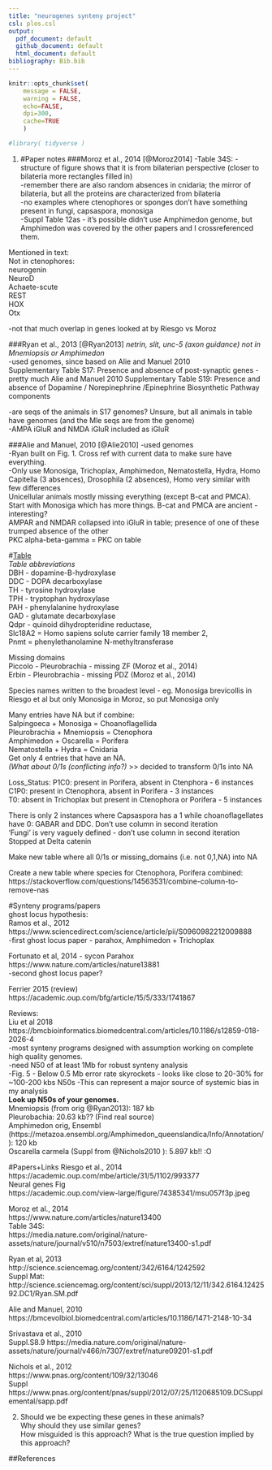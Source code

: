 ```yaml
---
title: "neurogenes synteny project"
csl: plos.csl
output:
  pdf_document: default
  github_document: default
  html_document: default
bibliography: Bib.bib
---
```

```r
knitr::opts_chunk$set(
	message = FALSE,
	warning = FALSE,
	echo=FALSE,
	dpi=300,
	cache=TRUE
	)
```

```r
#library( tidyverse )
```


1. 
#Paper notes
###Moroz et al., 2014  [@Moroz2014]
-Table 34S:
-structure of figure shows that it is from bilaterian perspective (closer to bilateria more rectangles filled in)  
-remember there are also random absences in cnidaria; the mirror of bilateria, but all the proteins are characterized from bilateria  
-no examples where ctenophores or sponges don't have something present in fungi, capsaspora, monosiga  
-Suppl Table 12as - it's possible didn't use Amphimedon genome, but Amphimedon was covered by the other papers and I crossreferenced them.  

Mentioned in text:  
Not in ctenophores:   
neurogenin  
NeuroD  
Achaete-scute  
REST  
HOX  
Otx  

-not that much overlap in genes looked at by Riesgo vs Moroz  

###Ryan et al., 2013  [@Ryan2013]
*netrin, slit, unc-5 (axon guidance) not in Mnemiopsis or Amphimedon*  
-used genomes, since based on Alie and Manuel 2010  
Supplementary Table S17: Presence and absence of post-synaptic genes  - pretty much Alie and Manuel 2010
Supplementary Table S19: Presence and absence of Dopamine / Norepinephrine /Epinephrine Biosynthetic Pathway components   

-are seqs of the animals in S17 genomes? Unsure, but all animals in table have genomes (and the Mle seqs are from the genome)  
-AMPA iGluR and NMDA iGluR included as iGluR  

###Alie and Manuel, 2010  [@Alie2010]
-used genomes  
-Ryan built on Fig. 1. Cross ref with current data to make sure have everything.  
-Only use Monosiga, Trichoplax, Amphimedon, Nematostella, Hydra, Homo  
  Capitella (3 absences), Drosophila (2 absences), Homo very similar with few differences  
  Unicellular animals mostly missing everything (except B-cat and PMCA). Start with Monosiga which has more things.
B-cat and PMCA are ancient - interesting?  
AMPAR and NMDAR collapsed into iGluR in table; presence of one of these trumped absence of the other  
PKC alpha-beta-gamma = PKC on table  

#[Table](https://github.com/jasminelmah/compgen/blob/master/neurogenes_table.numbers)  
_Table abbreviations_  
DBH - dopamine-B-hydroxylase  
DDC - DOPA decarboxylase  
TH - tyrosine hydroxylase  
TPH - tryptophan hydroxylase  
PAH - phenylalanine hydroxylase  
GAD - glutamate decarboxylase  
Qdpr -  quinoid dihydropteridine reductase,  
Slc18A2 = Homo sapiens solute carrier family 18 member 2,  
Pnmt = phenylethanolamine N-methyltransferase  

Missing domains  
Piccolo - Pleurobrachia - missing ZF (Moroz et al., 2014)  
Erbin - Pleurobrachia - missing PDZ (Moroz et al., 2014)  

Species names written to the broadest level - eg. Monosiga brevicollis in Riesgo et al but only Monosiga in Moroz, so put Monosiga only  

Many entries have NA but if combine:  
Salpingoeca + Monosiga = Choanoflagellida  
Pleurobrachia + Mnemiopsis = Ctenophora  
Amphimedon + Oscarella = Porifera  
Nematostella + Hydra = Cnidaria  
Get only 4 entries that have an NA.  
*(What about 0/1s (conflicting info?)*  >> decided to transform 0/1s into NA

Loss_Status:
P1C0: present in Porifera, absent in Ctenphora - 6 instances  
C1P0: present in Ctenophora, absent in Porifera - 3 instances  
T0: absent in Trichoplax but present in Ctenophora or Porifera - 5 instances  

There is only 2 instances where Capsaspora has a 1 while choanoflagellates have 0: GABAR and DDC. Don't use column in second iteration  
'Fungi' is very vaguely defined - don't use column in second iteration  
Stopped at Delta catenin

Make new table where all 0/1s or missing_domains (i.e. not 0,1,NA) into NA  

Create a new table where species for Ctenophora, Porifera combined: https://stackoverflow.com/questions/14563531/combine-column-to-remove-nas  

#Synteny programs/papers  
ghost locus hypothesis:  
Ramos et al., 2012  
https://www.sciencedirect.com/science/article/pii/S0960982212009888  
-first ghost locus paper - parahox, Amphimedon + Trichoplax  

Fortunato et al, 2014  - sycon Parahox  
https://www.nature.com/articles/nature13881  
-second ghost locus paper?  

Ferrier 2015 (review)  
https://academic.oup.com/bfg/article/15/5/333/1741867  


Reviews:  
Liu et al 2018  
https://bmcbioinformatics.biomedcentral.com/articles/10.1186/s12859-018-2026-4  
-most synteny programs designed with assumption working on complete high quality genomes.  
-need N50 of at least 1Mb for robust synteny analysis  
-Fig. 5 - Below 0.5 Mb error rate skyrockets - looks like close to 20-30% for ~100-200 kbs N50s
-This can represent a major source of systemic bias in my analysis   
**Look up N50s of your genomes.**  
Mnemiopsis (from orig @Ryan2013): 187 kb  
Pleurobachia: 20.63 kb?? (Find real source)  
Amphimedon orig, Ensembl (https://metazoa.ensembl.org/Amphimedon_queenslandica/Info/Annotation/): 120 kb  
Oscarella carmela (Suppl from @Nichols2010 ): 5.897 kb!! :O  


#Papers+Links
Riesgo et al., 2014  
https://academic.oup.com/mbe/article/31/5/1102/993377  
Neural genes Fig  
https://academic.oup.com/view-large/figure/74385341/msu057f3p.jpeg  

Moroz et al., 2014  
https://www.nature.com/articles/nature13400  
Table 34S:  
https://media.nature.com/original/nature-assets/nature/journal/v510/n7503/extref/nature13400-s1.pdf  

Ryan et al, 2013  
http://science.sciencemag.org/content/342/6164/1242592  
Suppl Mat:  
http://science.sciencemag.org/content/sci/suppl/2013/12/11/342.6164.1242592.DC1/Ryan.SM.pdf  

Alie and Manuel, 2010  
https://bmcevolbiol.biomedcentral.com/articles/10.1186/1471-2148-10-34  

Srivastava et al., 2010  
Suppl.S8.9
https://media.nature.com/original/nature-assets/nature/journal/v466/n7307/extref/nature09201-s1.pdf

Nichols et al., 2012  
https://www.pnas.org/content/109/32/13046  
Suppl
https://www.pnas.org/content/pnas/suppl/2012/07/25/1120685109.DCSupplemental/sapp.pdf  

2. Should we be expecting these genes in these animals?  
Why should they use similar genes?  
How misguided is this approach? What is the true question implied by this approach?  


##References  

